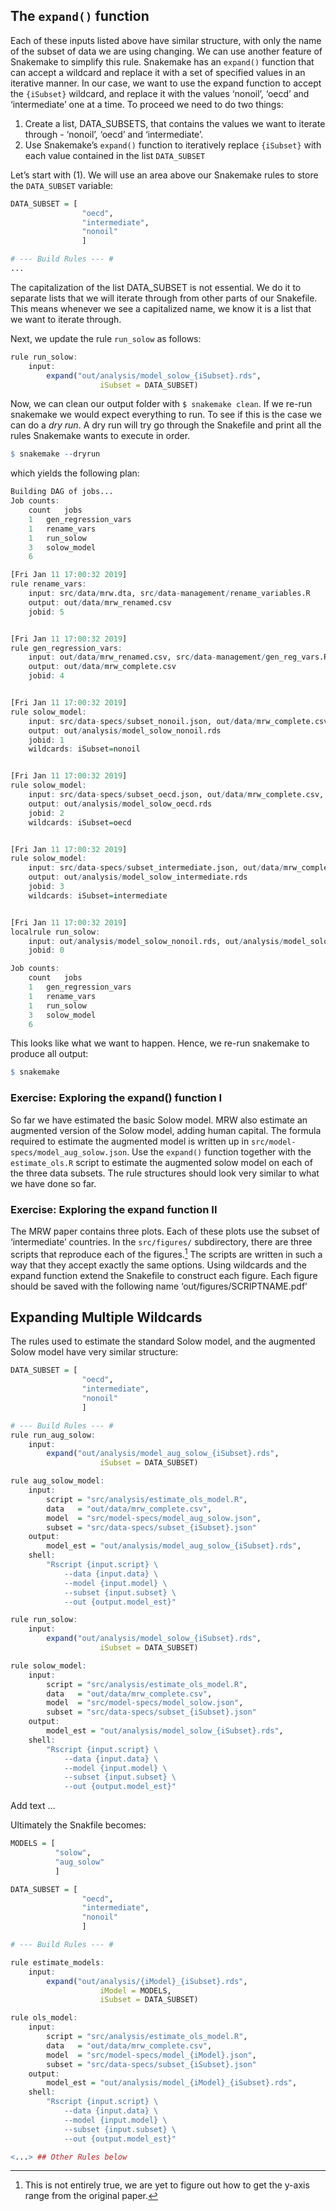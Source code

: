 ## The `expand()` function

Each of these inputs listed above have similar structure, with only the name of the subset of data we are using changing.
We can use another feature of Snakemake to simplify this rule.
Snakemake has an `expand()` function that can accept a wildcard and replace it with a set of specified values in an iterative manner.
In our case, we want to use the expand function to accept the `{iSubset}` wildcard, and replace it with the values 'nonoil', 'oecd' and 'intermediate' one at a time.
To proceed we need to do two things:

1. Create a list, DATA_SUBSETS, that contains the values we want to iterate through - 'nonoil', 'oecd' and 'intermediate'.
2. Use Snakemake's `expand()` function to iteratively replace `{iSubset}` with each value contained in the list `DATA_SUBSET`

Let's start with (1).
We will use an area above our Snakemake rules to store the `DATA_SUBSET` variable:

```r
DATA_SUBSET = [
                "oecd",
                "intermediate",
                "nonoil"
                ]

# --- Build Rules --- #
...
```

The capitalization of the list DATA_SUBSET is not essential.
We do it to separate lists that we will iterate through from other parts of our Snakefile.
This means whenever we see a capitalized name, we know it is a list that we want to iterate through.

Next, we update the rule `run_solow` as follows:

```r
rule run_solow:
    input:
        expand("out/analysis/model_solow_{iSubset}.rds",
                    iSubset = DATA_SUBSET)
```

Now, we can clean our output folder with `$ snakemake clean`.
If we re-run snakemake we would expect everything to run.
To see if this is the case we can do a *dry run*.
A dry run will try go through the Snakefile and print all the rules Snakemake wants to execute in order.

```r
$ snakemake --dryrun
```

which yields the following plan:

```r
Building DAG of jobs...
Job counts:
	count	jobs
	1	gen_regression_vars
	1	rename_vars
	1	run_solow
	3	solow_model
	6

[Fri Jan 11 17:00:32 2019]
rule rename_vars:
    input: src/data/mrw.dta, src/data-management/rename_variables.R
    output: out/data/mrw_renamed.csv
    jobid: 5


[Fri Jan 11 17:00:32 2019]
rule gen_regression_vars:
    input: out/data/mrw_renamed.csv, src/data-management/gen_reg_vars.R, src/data-specs/param_solow.json
    output: out/data/mrw_complete.csv
    jobid: 4


[Fri Jan 11 17:00:32 2019]
rule solow_model:
    input: src/data-specs/subset_nonoil.json, out/data/mrw_complete.csv, src/model-specs/model_solow.json, src/analysis/estimate_ols_model.R
    output: out/analysis/model_solow_nonoil.rds
    jobid: 1
    wildcards: iSubset=nonoil


[Fri Jan 11 17:00:32 2019]
rule solow_model:
    input: src/data-specs/subset_oecd.json, out/data/mrw_complete.csv, src/model-specs/model_solow.json, src/analysis/estimate_ols_model.R
    output: out/analysis/model_solow_oecd.rds
    jobid: 2
    wildcards: iSubset=oecd


[Fri Jan 11 17:00:32 2019]
rule solow_model:
    input: src/data-specs/subset_intermediate.json, out/data/mrw_complete.csv, src/model-specs/model_solow.json, src/analysis/estimate_ols_model.R
    output: out/analysis/model_solow_intermediate.rds
    jobid: 3
    wildcards: iSubset=intermediate


[Fri Jan 11 17:00:32 2019]
localrule run_solow:
    input: out/analysis/model_solow_nonoil.rds, out/analysis/model_solow_oecd.rds, out/analysis/model_solow_intermediate.rds
    jobid: 0

Job counts:
	count	jobs
	1	gen_regression_vars
	1	rename_vars
	1	run_solow
	3	solow_model
	6

```

This looks like what we want to happen.
Hence, we re-run snakemake to produce all output:

```r
$ snakemake
```

### Exercise: Exploring the expand() function I {- .exercise}
So far we have estimated the basic Solow model.
MRW also estimate an augmented version of the Solow model, adding human capital.
The formula required to estimate the augmented model is written up in `src/model-specs/model_aug_solow.json`.
Use the `expand()` function together with the `estimate_ols.R` script to estimate the augmented solow model on each of the three data subsets.
The rule structures should look very similar to what we have done so far.

### Exercise: Exploring the expand function II {- .exercise}
The MRW paper contains three plots.
Each of these plots use the subset of 'intermediate' countries.
In the `src/figures/` subdirectory, there are three scripts that reproduce each of the figures.^[
This is not entirely true, we are yet to figure out how to get the y-axis range from the original paper.
]
The scripts are written in such a way that they accept exactly the same options.
Using wildcards and the expand function extend the Snakefile to construct each figure.
Each figure should be saved with the following name 'out/figures/SCRIPTNAME.pdf'

## Expanding Multiple Wildcards

The rules used to estimate the standard Solow model, and the augmented Solow model have very similar structure:

```r
DATA_SUBSET = [
                "oecd",
                "intermediate",
                "nonoil"
                ]

# --- Build Rules --- #
rule run_aug_solow:
    input:
        expand("out/analysis/model_aug_solow_{iSubset}.rds",
                    iSubset = DATA_SUBSET)

rule aug_solow_model:
    input:
        script = "src/analysis/estimate_ols_model.R",
        data   = "out/data/mrw_complete.csv",
        model  = "src/model-specs/model_aug_solow.json",
        subset = "src/data-specs/subset_{iSubset}.json"
    output:
        model_est = "out/analysis/model_aug_solow_{iSubset}.rds",
    shell:
        "Rscript {input.script} \
            --data {input.data} \
            --model {input.model} \
            --subset {input.subset} \
            --out {output.model_est}"

rule run_solow:
    input:
        expand("out/analysis/model_solow_{iSubset}.rds",
                    iSubset = DATA_SUBSET)

rule solow_model:
    input:
        script = "src/analysis/estimate_ols_model.R",
        data   = "out/data/mrw_complete.csv",
        model  = "src/model-specs/model_solow.json",
        subset = "src/data-specs/subset_{iSubset}.json"
    output:
        model_est = "out/analysis/model_solow_{iSubset}.rds",
    shell:
        "Rscript {input.script} \
            --data {input.data} \
            --model {input.model} \
            --subset {input.subset} \
            --out {output.model_est}"
```

Add text ...

Ultimately the Snakfile becomes:

```r
MODELS = [
          "solow",
          "aug_solow"
          ]

DATA_SUBSET = [
                "oecd",
                "intermediate",
                "nonoil"
                ]

# --- Build Rules --- #

rule estimate_models:
    input:
        expand("out/analysis/{iModel}_{iSubset}.rds",
                    iModel = MODELS,
                    iSubset = DATA_SUBSET)

rule ols_model:
    input:
        script = "src/analysis/estimate_ols_model.R",
        data   = "out/data/mrw_complete.csv",
        model  = "src/model-specs/model_{iModel}.json",
        subset = "src/data-specs/subset_{iSubset}.json"
    output:
        model_est = "out/analysis/model_{iModel}_{iSubset}.rds",
    shell:
        "Rscript {input.script} \
            --data {input.data} \
            --model {input.model} \
            --subset {input.subset} \
            --out {output.model_est}"

<...> ## Other Rules below
```
